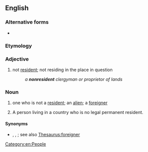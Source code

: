 {{also|non-resident}}

==English==

===Alternative forms===
* {{l|en|non-resident}}

===Etymology===
{{PIE root|en|sed}}
{{prefix|en|non|resident}}

===Adjective===
{{en-adj|-}}

# not [[resident]]; not residing in the place in question
#: ''a '''nonresident''' clergyman or proprietor of lands''
#:{{syn|en|alien|foreign}}

===Noun===
{{en-noun}}

# one who is not a [[resident]]; an [[alien]]; a [[foreigner]]
# {{lb|en|legal}} A person living in a country who is no legal permanent resident.

====Synonyms====
* {{sense|foreigner}} {{l|en|outlander}}, {{l|en|outsider}}, {{l|en|peregrine}}; see also [[Thesaurus:foreigner]]

[[Category:en:People]]
